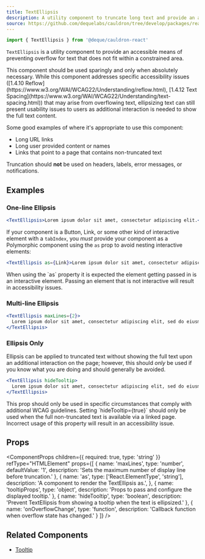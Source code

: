```yaml
---
title: TextEllipsis
description: A utility component to truncate long text and provide an alternative means of accessing hidden text
source: https://github.com/dequelabs/cauldron/tree/develop/packages/react/src/components/TextEllipsis/index.tsx
---
```



```js
import { TextEllipsis } from '@deque/cauldron-react'
```

`TextEllipsis` is a utility component to provide an accessible means of preventing overflow for text that does not fit within a constrained area.

<Note>
  This component should be used sparingly and only when absolutely necessary. While this component addresses specific accessibility issues ([1.4.10 Reflow](https://www.w3.org/WAI/WCAG22/Understanding/reflow.html), [1.4.12 Text Spacing](https://www.w3.org/WAI/WCAG22/Understanding/text-spacing.html)) that may arise from overflowing text, ellipsizing text can still present usability issues to users as additional interaction is needed to show the full text content.
</Note>

Some good examples of where it's appropriate to use this component:

- Long URL links
- Long user provided content or names
- Links that point to a page that contains non-truncated text

Truncation should **not** be used on headers, labels, error messages, or notifications.

## Examples

### One-line Ellipsis

```jsx example
<TextEllipsis>Lorem ipsum dolor sit amet, consectetur adipiscing elit.</TextEllipsis>
```

If your component is a Button, Link, or some other kind of interactive element with a `tabIndex`, you _must_ provide your component as a Polymorphic component using the `as` prop to avoid nesting interactive elements:

```jsx example
<TextEllipsis as={Link}>Lorem ipsum dolor sit amet, consectetur adipiscing elit.</TextEllipsis>
```

<Note>
  When using the `as` property it is expected the element getting passed in is an interactive element. Passing an element that is not interactive will result in accessibility issues.
</Note>

### Multi-line Ellipsis

```jsx example
<TextEllipsis maxLines={2}>
  Lorem ipsum dolor sit amet, consectetur adipiscing elit, sed do eiusmod tempor incididunt ut labore et dolore magna aliqua.
</TextEllipsis>
```

### Ellipsis Only

Ellipsis can be applied to truncated text without showing the full text upon an additional interaction on the page; however, this should _only_ be used if you know what you are doing and should generally be avoided.

```jsx example
<TextEllipsis hideTooltip>
  Lorem ipsum dolor sit amet, consectetur adipiscing elit, sed do eiusmod tempor incididunt ut labore et dolore magna aliqua.
</TextEllipsis>
```

<Note variant="warning">
This prop should only be used in specific circumstances that comply with additional WCAG guidelines. Setting `hideTooltip={true}` should only be used when the full non-truncated text is available via a linked page. Incorrect usage of this property will result in an accessibility issue.
</Note>


## Props

<ComponentProps
  children={{
    required: true,
    type: 'string'
  }}
  refType="HTMLElement"
  props={[
    {
      name: 'maxLines',
      type: 'number',
      defaultValue: '1',
      description: 'Sets the maximum number of display line before truncation.'
    },
    {
      name: 'as',
      type: ['React.ElementType', 'string'],
      description: 'A component to render the TextEllipsis as.',
    },
    {
      name: 'tooltipProps',
      type: 'object',
      description: 'Props to pass and configure the displayed tooltip.'
    },
    {
      name: 'hideTooltip',
      type: 'boolean',
      description: 'Prevent TextEllipsis from showing a tooltip when the text is ellipsized.'
    },
    {
      name: 'onOverflowChange',
      type: 'function',
      description: 'Callback function when overflow state has changed.'
    }
  ]}
/>

## Related Components

- [Tooltip](./Tooltip)